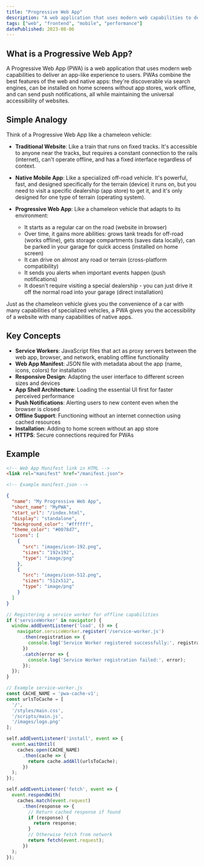```yaml
---
title: "Progressive Web App"
description: "A web application that uses modern web capabilities to deliver an app-like experience to users"
tags: ["web", "frontend", "mobile", "performance"]
datePublished: 2023-08-06
---
```


## What is a Progressive Web App?

A Progressive Web App (PWA) is a web application that uses modern web capabilities to deliver an app-like experience to users. PWAs combine the best features of the web and native apps: they're discoverable via search engines, can be installed on home screens without app stores, work offline, and can send push notifications, all while maintaining the universal accessibility of websites.

## Simple Analogy

Think of a Progressive Web App like a chameleon vehicle:

- **Traditional Website**: Like a train that runs on fixed tracks. It's accessible to anyone near the tracks, but requires a constant connection to the rails (internet), can't operate offline, and has a fixed interface regardless of context.

- **Native Mobile App**: Like a specialized off-road vehicle. It's powerful, fast, and designed specifically for the terrain (device) it runs on, but you need to visit a specific dealership (app store) to get it, and it's only designed for one type of terrain (operating system).

- **Progressive Web App**: Like a chameleon vehicle that adapts to its environment:
  - It starts as a regular car on the road (website in browser)
  - Over time, it gains more abilities: grows tank treads for off-road (works offline), gets storage compartments (saves data locally), can be parked in your garage for quick access (installed on home screen)
  - It can drive on almost any road or terrain (cross-platform compatibility)
  - It sends you alerts when important events happen (push notifications)
  - It doesn't require visiting a special dealership - you can just drive it off the normal road into your garage (direct installation)

Just as the chameleon vehicle gives you the convenience of a car with many capabilities of specialized vehicles, a PWA gives you the accessibility of a website with many capabilities of native apps.

## Key Concepts

- **Service Workers**: JavaScript files that act as proxy servers between the web app, browser, and network, enabling offline functionality
- **Web App Manifest**: JSON file with metadata about the app (name, icons, colors) for installation
- **Responsive Design**: Adapting the user interface to different screen sizes and devices
- **App Shell Architecture**: Loading the essential UI first for faster perceived performance
- **Push Notifications**: Alerting users to new content even when the browser is closed
- **Offline Support**: Functioning without an internet connection using cached resources
- **Installation**: Adding to home screen without an app store
- **HTTPS**: Secure connections required for PWAs

## Example

```html
<!-- Web App Manifest link in HTML -->
<link rel="manifest" href="/manifest.json">

<!-- Example manifest.json -->
```

```json
{
  "name": "My Progressive Web App",
  "short_name": "MyPWA",
  "start_url": "/index.html",
  "display": "standalone",
  "background_color": "#ffffff",
  "theme_color": "#0078d7",
  "icons": [
    {
      "src": "images/icon-192.png",
      "sizes": "192x192",
      "type": "image/png"
    },
    {
      "src": "images/icon-512.png",
      "sizes": "512x512",
      "type": "image/png"
    }
  ]
}
```

```javascript
// Registering a service worker for offline capabilities
if ('serviceWorker' in navigator) {
  window.addEventListener('load', () => {
    navigator.serviceWorker.register('/service-worker.js')
      .then(registration => {
        console.log('Service Worker registered successfully:', registration);
      })
      .catch(error => {
        console.log('Service Worker registration failed:', error);
      });
  });
}

// Example service-worker.js
const CACHE_NAME = 'pwa-cache-v1';
const urlsToCache = [
  '/',
  '/styles/main.css',
  '/scripts/main.js',
  '/images/logo.png'
];

self.addEventListener('install', event => {
  event.waitUntil(
    caches.open(CACHE_NAME)
      .then(cache => {
        return cache.addAll(urlsToCache);
      })
  );
});

self.addEventListener('fetch', event => {
  event.respondWith(
    caches.match(event.request)
      .then(response => {
        // Return cached response if found
        if (response) {
          return response;
        }
        // Otherwise fetch from network
        return fetch(event.request);
      })
  );
});
``` 